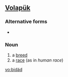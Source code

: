 ==[[Volapük]]==

===Alternative forms===
*{{l|vo|bidayd}}

===Noun===
{{infl|vo|noun}}

# a [[breed]]
# a [[race]] (as in ''human race'')

[[vo:bidäd]]